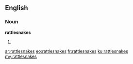 ==English==

===Noun===
'''rattlesnakes'''

# {{plural of|rattlesnake}}

[[ar:rattlesnakes]]
[[eo:rattlesnakes]]
[[fr:rattlesnakes]]
[[ku:rattlesnakes]]
[[my:rattlesnakes]]